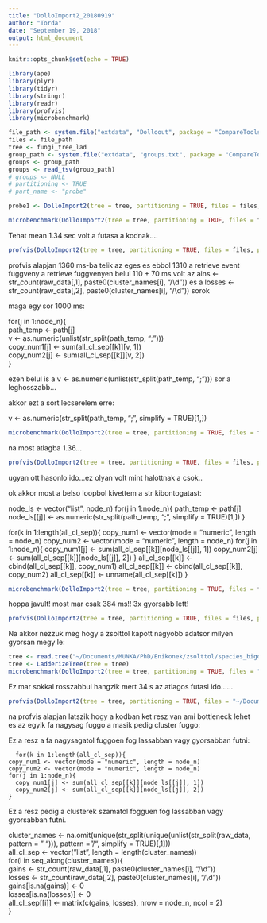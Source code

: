 ```yaml
---
title: "DolloImport2_20180919"
author: "Torda"
date: "September 19, 2018"
output: html_document
---
```


```r
knitr::opts_chunk$set(echo = TRUE)
```

```r
library(ape)
library(plyr)
library(tidyr)
library(stringr)
library(readr)
library(profvis)
library(microbenchmark)
```

```r
file_path <- system.file("extdata", "Dolloout", package = "CompareTools")
files <- file_path
tree <- fungi_tree_lad
group_path <- system.file("extdata", "groups.txt", package = "CompareTools")
groups <- group_path
groups <- read_tsv(group_path)
# groups <- NULL
# partitioning <- TRUE
# part_name <- "probe"
```

```r
probe1 <- DolloImport2(tree = tree, partitioning = TRUE, files = files, part_name = "every")
```

```r
microbenchmark(DolloImport2(tree = tree, partitioning = TRUE, files = files, part_name = "every"), times = 10)
```

Tehat mean 1.34 sec volt a futasa a kodnak....

```r
profvis(DolloImport2(tree = tree, partitioning = TRUE, files = files, part_name = "every"))
```

profvis alapjan 1360 ms-ba telik az eges es ebbol 1310 a retrieve event fuggveny
a retrieve fuggvenyen belul 110 + 70 ms volt az ains <- str_count(raw_data[,1], paste0(cluster_names[i], "/\\d")) es a losses <- str_count(raw_data[,2], paste0(cluster_names[i], "/\\d")) sorok

maga egy sor 1000 ms: 

for(j in 1:node_n){			
      path_temp <- path[j]			
      v <- as.numeric(unlist(str_split(path_temp, ";")))			
      copy_num1[j] <- sum(all_cl_sep[[k]][v, 1])			
      copy_num2[j] <- sum(all_cl_sep[[k]][v, 2])			
    }
    
ezen belul is a v <- as.numeric(unlist(str_split(path_temp, ";")))	sor a leghosszabb...

akkor ezt a sort lecserelem erre:

v <- as.numeric(str_split(path_temp, ";", simplify = TRUE)[1,])


```r
microbenchmark(DolloImport2(tree = tree, partitioning = TRUE, files = files, part_name = "every"), times = 10)
```

na most atlagba 1.36...


```r
profvis(DolloImport2(tree = tree, partitioning = TRUE, files = files, part_name = "every"))
```

ugyan ott hasonlo ido...ez olyan volt mint halottnak a csok..

ok akkor most a belso loopbol kivettem a str kibontogatast:

  node_ls <- vector("list", node_n)
  for(j in 1:node_n){
    path_temp <- path[j]
    node_ls[[j]] <- as.numeric(str_split(path_temp, ";", simplify = TRUE)[1,])
  }


  for(k in 1:length(all_cl_sep)){
    copy_num1 <- vector(mode = "numeric", length = node_n)
    copy_num2 <- vector(mode = "numeric", length = node_n)
    for(j in 1:node_n){
      copy_num1[j] <- sum(all_cl_sep[[k]][node_ls[[j]], 1])
      copy_num2[j] <- sum(all_cl_sep[[k]][node_ls[[j]], 2])
    }
    all_cl_sep[[k]] <- cbind(all_cl_sep[[k]], copy_num1)
    all_cl_sep[[k]] <- cbind(all_cl_sep[[k]], copy_num2)
    all_cl_sep[[k]] <- unname(all_cl_sep[[k]])
  }
  

```r
microbenchmark(DolloImport2(tree = tree, partitioning = TRUE, files = files, part_name = "every"), times = 10)
```

hoppa javult! most mar csak 384 ms!! 3x gyorsabb lett!


```r
profvis(DolloImport2(tree = tree, partitioning = TRUE, files = files, part_name = "every"))
```

Na akkor nezzuk meg hogy a zsolttol kapott nagyobb adatsor milyen gyorsan megy le:

```r
tree <- read.tree("~/Documents/MUNKA/PhD/Enikonek/zsolttol/species_bigdata.tree")
tree <- LadderizeTree(tree = tree)
microbenchmark(DolloImport2(tree = tree, partitioning = TRUE, files = "~/Documents/MUNKA/PhD/Enikonek/zsolttol/Dolloout_bigdata", part_name = "every"), times = 10)
```

Ez mar sokkal rosszabbul hangzik  mert 34 s az atlagos futasi ido......


```r
profvis(DolloImport2(tree = tree, partitioning = TRUE, files = "~/Documents/MUNKA/PhD/Enikonek/zsolttol/Dolloout_bigdata", part_name = "every"))
```

na profvis alapjan latszik hogy a kodban ket resz van ami bottleneck lehet es az egyik fa nagysag fuggo a masik pedig cluster fuggo:

Ez a resz a fa nagysagatol fuggoen fog lassabban vagy gyorsabban futni:

	  for(k in 1:length(all_cl_sep)){			
    copy_num1 <- vector(mode = "numeric", length = node_n)			
    copy_num2 <- vector(mode = "numeric", length = node_n)			
    for(j in 1:node_n){			
      copy_num1[j] <- sum(all_cl_sep[[k]][node_ls[[j]], 1])			
      copy_num2[j] <- sum(all_cl_sep[[k]][node_ls[[j]], 2])			
    }
    
    
Ez a resz pedig a clusterek szamatol fogguen fog lassabban vagy gyorsabban futni.

  cluster_names <- na.omit(unique(str_split(unique(unlist(str_split(raw_data, pattern = " "))), pattern = "/", simplify = TRUE)[,1]))			
  all_cl_sep <- vector("list", length = length(cluster_names))			
  for(i in seq_along(cluster_names)){			
    gains <- str_count(raw_data[,1], paste0(cluster_names[i], "/\\d"))			
    losses <- str_count(raw_data[,2], paste0(cluster_names[i], "/\\d"))			
    gains[is.na(gains)] <- 0			
    losses[is.na(losses)] <- 0			
    all_cl_sep[[i]] <- matrix(c(gains, losses), nrow = node_n, ncol = 2)			
  }
